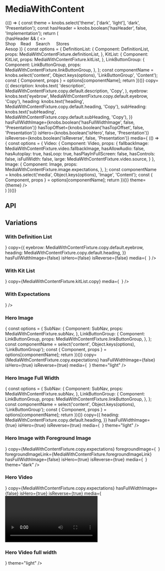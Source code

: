
<Meta title="Components/MediaWithContent" component={MediaWithContent} />

# MediaWithContent

<Preview>
  <Story name="Base Component">
    {(() => {
      const theme = knobs.select('theme', ['dark', 'light'], 'dark', 'Presentation');
      const hasHeader = knobs.boolean('hasHeader', false, 'Implementation');
      return (
        <div style={{position: 'relative'}}>
          {hasHeader && (
            <>
              <nav style={{position: 'relative', height: '20px', lineHeight: '1', color: 'white', zIndex: '1000', padding:  '30px 20px', borderBottom: '1px solid white' }}>Shop&nbsp;&nbsp;&nbsp;&nbsp;Read&nbsp;&nbsp;&nbsp;&nbsp;Search&nbsp;&nbsp;&nbsp;&nbsp;&nbsp;Stores</nav>
              <span style={{position: 'absolute', top: '195px', color: 'white', zIndex: '1000', paddingLeft: '20px', fontSize: '30px' }}>Aesop</span>
            </>
          )}
          <MediaWithContent
            backgroundColor={knobs.text('backgroundColor', null, 'Presentation')}
            content={(() => {
              const options = {
                DefinitionList: {
                  Component: DefinitionList,
                  props: MediaWithContentFixture.definitionList,
                },
                KitList: {
                  Component: KitList,
                  props: MediaWithContentFixture.kitList,
                },
                LinkButtonGroup: {
                  Component: LinkButtonGroup,
                  props: MediaWithContentFixture.linkButtonGroup,
                },
              };
              const componentName = knobs.select('content', Object.keys(options), 'LinkButtonGroup', 'Content');
              const { Component, props } = options[componentName];
              return <Component {...props} theme={theme} />
            })()}
            copy={{
              description: knobs.text(
                'description',
                MediaWithContentFixture.copy.default.description,
                'Copy',
              ),
              eyebrow: knobs.text('eyebrow', MediaWithContentFixture.copy.default.eyebrow, 'Copy'),
              heading: knobs.text('heading', MediaWithContentFixture.copy.default.heading, 'Copy'),
              subHeading: knobs.text('subHeading', MediaWithContentFixture.copy.default.subHeading, 'Copy'),
            }}
            hasFullWidthImage={knobs.boolean('hasFullWidthImage', false, 'Presentation')}
            hasTopOffset={knobs.boolean('hasTopOffset', false, 'Presentation')}
            isHero={knobs.boolean('isHero', false, 'Presentation')}
            isReverse={knobs.boolean('isReverse', false, 'Presentation')}
            media={
              (() => {
                const options = {
                  Video: {
                    Component: Video,
                    props: {
                      fallbackImage: MediaWithContentFixture.video.fallbackImage,
                      hasAllowAudio: false,
                      hasAutoplay: true,
                      hasLoop: true,
                      hasPlayInFullScreen: false,
                      hasControls: false,
                      isFullWidth: false,
                      large: MediaWithContentFixture.video.source,
                    }
                  },
                  Image: {
                    Component: Image,
                    props: MediaWithContentFixture.image.expectations,
                  },
                };
                const componentName = knobs.select('media', Object.keys(options), 'Image', 'Content');
                const { Component, props } = options[componentName];
                return <Component {...props} theme={theme} />
              })()}
            theme={theme}
          />
        </div>
      )
    })()}
  </Story>
</Preview>

## API

<Props of={MediaWithContent} />

## Variations

### With Definition List

<Preview>
  <Story name="Definition List">
    <MediaWithContent
      backgroundColor="#fffeef"
      content={
        <DefinitionList items={MediaWithContentFixture.definitionList.items} />
      }
      copy={{
        eyebrow: MediaWithContentFixture.copy.default.eyebrow,
        heading: MediaWithContentFixture.copy.default.heading,
      }}
      hasFullWidthImage={false}
      isHero={false}
      isReverse={false}
      media={
        <Image
          altText={MediaWithContentFixture.image.default.altText}
          large={MediaWithContentFixture.image.default.large}
          medium={MediaWithContentFixture.image.default.medium}
          small={MediaWithContentFixture.image.default.small}
        />
      }
    />
  </Story>
</Preview>

### With Kit List

<Preview>
  <Story name="With Kit List">
    <MediaWithContent
      content={<KitList items={MediaWithContentFixture.kitList.items} />}
      copy={MediaWithContentFixture.kitList.copy}
      media={
        <Image
          altText={MediaWithContentFixture.image.kit.altText}
          large={MediaWithContentFixture.image.kit.large}
          medium={MediaWithContentFixture.image.kit.medium}
          small={MediaWithContentFixture.image.kit.small}
        />
      }
    />
  </Story>
</Preview>

### With Expectations

<Preview>
  <Story name="With Expectations">
    <MediaWithContent
      copy={MediaWithContentFixture.copy.expectations}
      isReverse={true}
      media={
        <Image
          altText={MediaWithContentFixture.image.expectations.altText}
          large={MediaWithContentFixture.image.expectations.large}
          medium={MediaWithContentFixture.image.expectations.medium}
          small={MediaWithContentFixture.image.expectations.small}
        />
      }
    />
  </Story>
</Preview>

### Hero Image

<Preview>
  <Story name="Hero Image">
    <MediaWithContent
      backgroundColor="#633e43"
      content={(() => {
        const options = {
          SubNav: {
            Component: SubNav,
            props: MediaWithContentFixture.subNav,
          },
          LinkButtonGroup: {
            Component: LinkButtonGroup,
            props: MediaWithContentFixture.linkButtonGroup,
          },
        };
        const componentName = select('content', Object.keys(options), 'LinkButtonGroup');
        const { Component, props } = options[componentName];
        return <Component {...props} theme="light" />
      })()}
      copy={MediaWithContentFixture.copy.expectations}
      hasFullWidthImage={false}
      isHero={true}
      isReverse={true}
      media={
        <Image
          altText={MediaWithContentFixture.image.hero.altText}
          large={MediaWithContentFixture.image.hero.large}
          medium={MediaWithContentFixture.image.hero.medium}
          small={MediaWithContentFixture.image.hero.small}
        />
      }
      theme="light"
    />
  </Story>
</Preview>

### Hero Image Full Width

<Preview>
  <Story name="Hero Image Full Width">
    <MediaWithContent
      backgroundColor="#222e56"
      content={(() => {
        const options = {
          SubNav: {
            Component: SubNav,
            props: MediaWithContentFixture.subNav,
          },
          LinkButtonGroup: {
            Component: LinkButtonGroup,
            props: MediaWithContentFixture.linkButtonGroup,
          },
        };
        const componentName = select('content', Object.keys(options), 'LinkButtonGroup');
        const { Component, props } = options[componentName];
        return <Component {...props} theme="light" />
      })()}
      copy={{
        heading: MediaWithContentFixture.copy.default.heading,
      }}
      hasFullWidthImage={true}
      isHero={true}
      isReverse={true}
      media={
        <Image
          altText={MediaWithContentFixture.image.expectations.altText}
          large={MediaWithContentFixture.image.expectations.large}
          medium={MediaWithContentFixture.image.expectations.medium}
          small={MediaWithContentFixture.image.expectations.small}
        />
      }
      theme="light"
    />
  </Story>
</Preview>

### Hero Image with Foreground Image

<Preview>
  <Story name="Hero Image with Foreground Image">
    <MediaWithContent
      backgroundColor="#f5f3e6"
      content={
        <Hyperlink {...MediaWithContentFixture.hyperlinkButtonDark} />
      }
      copy={MediaWithContentFixture.copy.expectations}
      foregroundImage={
        <Image
          altText={MediaWithContentFixture.image.foreground.altText}
          large={MediaWithContentFixture.image.foreground.large}
          medium={MediaWithContentFixture.image.foreground.medium}
          small={MediaWithContentFixture.image.foreground.small}
        />
      }
      foregroundImageLink={MediaWithContentFixture.foregroundImageLink}
      hasFullWidthImage={false}
      isHero={true}
      isReverse={true}
      media={
        <Image
          altText={MediaWithContentFixture.image.background.altText}
          large={MediaWithContentFixture.image.background.large}
          medium={MediaWithContentFixture.image.background.medium}
          small={MediaWithContentFixture.image.background.small}
        />
      }
      theme="dark"
    />
  </Story>
</Preview>

### Hero Video

<Preview>
  <Story name="Hero Video">
    <MediaWithContent
      backgroundColor="#633e43"
      content={
        <Fragment>
          <LinkButtonGroup
            {...MediaWithContentFixture.linkButtonGroup}
            theme="light"
          />
        </Fragment>
      }
      copy={MediaWithContentFixture.copy.expectations}
      hasFullWidthImage={false}
      isHero={true}
      isReverse={true}
      media={
        <Video
          fallbackImage={MediaWithContentFixture.video.fallbackImage}
          hasAllowAudio={false}
          hasAutoplay={true}
          hasLoop={true}
          hasPlayInFullScreen={false}
          hasControls={false}
          isFullWidth={false}
          large={MediaWithContentFixture.video.source}
          medium={MediaWithContentFixture.video.source}
          small={MediaWithContentFixture.video.source}
        />
      }
      theme="light"
    />
  </Story>
</Preview>

### Hero Video full width

<Preview>
  <Story name="Hero Video full width">
    <MediaWithContent
      backgroundColor="#000"
      copy={MediaWithContentFixture.copy.default}
      hasFullWidthImage={true}
      isHero={true}
      isReverse={true}
      media={
        <Video
          fallbackImage={MediaWithContentFixture.video.fallbackImage}
          hasAllowAudio={false}
          hasAutoplay={true}
          hasLoop={true}
          hasPlayInFullScreen={false}
          hasControls={false}
          isFullWidth={false}
          large={MediaWithContentFixture.video.source}
          medium={MediaWithContentFixture.video.source}
          small={MediaWithContentFixture.video.source}
        />
      }
      theme="light"
    />
  </Story>
</Preview>
